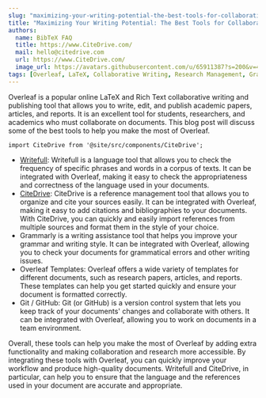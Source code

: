 ```yaml
---
slug: "maximizing-your-writing-potential-the-best-tools-for-collaboration-and-research-on-overleaf"
title: "Maximizing Your Writing Potential: The Best Tools for Collaboration and Research on Overleaf"
authors:
  name: BibTeX FAQ
  title: https://www.CiteDrive.com/
  mail: hello@citedrive.com
  url: https://www.CiteDrive.com/
  image_url: https://avatars.githubusercontent.com/u/65911387?s=200&v=4
tags: [Overleaf, LaTeX, Collaborative Writing, Research Management, Grammar Check, Templates, ShareLaTeX, Git, GitHub, Writefull, CiteDrive, Reference Management, Language Tool, Writing Assistance, Document Formatting, Academic Writing, Research Papers, Scientific Writing]
---
```


Overleaf is a popular online LaTeX and Rich Text collaborative writing and publishing tool that allows you to write, edit, and publish academic papers, articles, and reports. It is an excellent tool for students, researchers, and academics who must collaborate on documents. This blog post will discuss some of the best tools to help you make the most of Overleaf.

```mdx-code-block
import CiteDrive from '@site/src/components/CiteDrive';
```
<CiteDrive /> 

* [Writefull](https://www.writefull.com/): Writefull is a language tool that allows you to check the frequency of specific phrases and words in a corpus of texts. It can be integrated with Overleaf, making it easy to check the appropriateness and correctness of the language used in your documents.
* [CiteDrive](https://www.citedrive.com/): CiteDrive is a reference management tool that allows you to organize and cite your sources easily. It can be integrated with Overleaf, making it easy to add citations and bibliographies to your documents. With CiteDrive, you can quickly and easily import references from multiple sources and format them in the style of your choice.
* Grammarly is a writing assistance tool that helps you improve your grammar and writing style. It can be integrated with Overleaf, allowing you to check your documents for grammatical errors and other writing issues.
* Overleaf Templates: Overleaf offers a wide variety of templates for different documents, such as research papers, articles, and reports. These templates can help you get started quickly and ensure your document is formatted correctly.
* Git / GitHub: Git (or GitHub) is a version control system that lets you keep track of your documents' changes and collaborate with others. It can be integrated with Overleaf, allowing you to work on documents in a team environment.

  

Overall, these tools can help you make the most of Overleaf by adding extra functionality and making collaboration and research more accessible. By integrating these tools with Overleaf, you can quickly improve your workflow and produce high-quality documents. Writefull and CiteDrive, in particular, can help you to ensure that the language and the references used in your document are accurate and appropriate.
